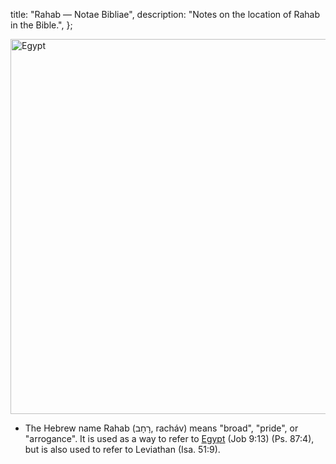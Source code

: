   title: "Rahab — Notae Bibliae",
  description: "Notes on the location of Rahab in the Bible.",
};

<Initial text="Rahab"/>

<Image
  className="sepia rounded"
  src="/places/egypt.jpg"
  alt="Egypt"
  width="600"
  height="600"
/>

- The Hebrew name Rahab (רָחָב, racháv) means "broad", "pride", or "arrogance". It is used as a way to refer to [Egypt](/places/genesis/egypt) (Job 9:13) (Ps. 87:4), but is also used to refer to Leviathan (Isa. 51:9).
